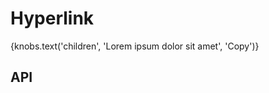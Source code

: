 
<Meta title="Components/Hyperlink" component={Hyperlink} />

# Hyperlink

<Canvas>
  <Story name="Base component">
    <Hyperlink
      kind={knobs.select(
        'kind',
        [
          'External Button Link',
          'External No Icon Button Link',
          'External No Icon Link',
          'External Text Link',
          'Internal Button Link',
          'Internal No Icon Button Link',
          'Internal No Icon Link',
          'Internal Text Link',
        ],
        'Internal Text Link',
        'Presentation',
      )}
      theme={knobs.select('theme', ['dark', 'light'], 'dark', 'Presentation')}
      title="Hyperlink Title"
      url={knobs.text('url', '/', 'Copy')}
    >
      {knobs.text('children', 'Lorem ipsum dolor sit amet', 'Copy')}
    </Hyperlink>
  </Story>
</Canvas>

## API

<ArgsTable of={Hyperlink} />
